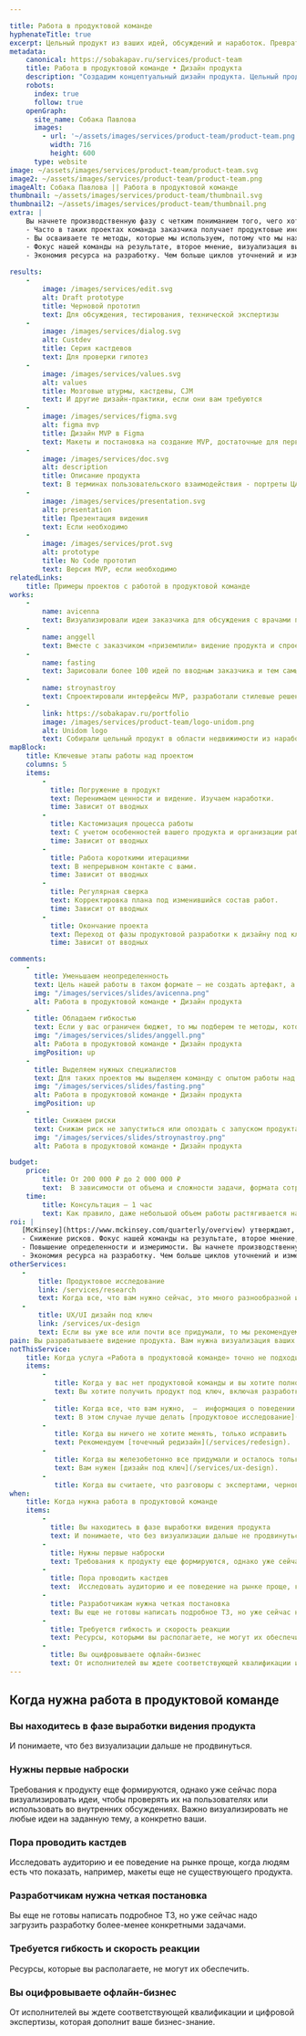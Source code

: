 ```yaml
---

title: Работа в продуктовой команде
hyphenateTitle: true
excerpt: Цельный продукт из ваших идей, обсуждений и наработок. Превратим высокоуровневое видение в конкретный интерфейс.
metadata:
    canonical: https://sobakapav.ru/services/product-team
    title: Работа в продуктовой команде • Дизайн продукта
    description: "Создадим концептуальный дизайн продукта. Цельный продукт из ваших идей, обсуждений и наработок. Превратим высокоуровневое видение в конкретный интерфейс."
    robots:
      index: true
      follow: true
    openGraph:
      site_name: Собака Павлова
      images:
        - url: '~/assets/images/services/product-team/product-team.png'
          width: 716
          height: 600
      type: website
image: ~/assets/images/services/product-team/product-team.svg
image2: ~/assets/images/services/product-team/product-team.png
imageAlt: Собака Павлова || Работа в продуктовой команде
thumbnail: ~/assets/images/services/product-team/thumbnail.svg
thumbnail2: ~/assets/images/services/product-team/thumbnail.png
extra: | 
    Вы начнете производственную фазу с четким пониманием того, чего хотите достичь, и какие для этого нужны ресурсы
    - Часто в таких проектах команда заказчика получает продуктовые инсайты и корректирует видение продукта.
    - Вы осваиваете те методы, которые мы используем, потому что мы находимся в непрерывном контакте с вами.
    - Фокус нашей команды на результате, второе мнение, визуализация видения — все это это снижает риск не запуска или позднего запуска продукта. 
    - Экономия ресурса на разработку. Чем больше циклов уточнений и изменений продукта будет сделано до старта полноценной разработки, тем меньше ресурсов разработчиков будет задействовано в создании первой версии продукта.
    
results:
    -
        image: /images/services/edit.svg
        alt: Draft prototype
        title: Черновой прототип
        text: Для обсуждения, тестирования, технической экспертизы
    -
        image: /images/services/dialog.svg
        alt: Custdev
        title: Серия кастдевов
        text: Для проверки гипотез
    -
        image: /images/services/values.svg
        alt: values
        title: Мозговые штурмы, кастдевы, CJM
        text: И другие дизайн-практики, если они вам требуются
    -
        image: /images/services/figma.svg
        alt: figma mvp
        title: Дизайн MVP в Figma
        text: Макеты и постановка на создание MVP, достаточные для первой версии продукта
    -
        image: /images/services/doc.svg
        alt: description
        title: Описание продукта
        text: В терминах пользовательского взаимодействия - портреты ЦА, ключевые сценарии
    -
        image: /images/services/presentation.svg
        alt: presentation
        title: Презентация видения
        text: Если необходимо
    -
        image: /images/services/prot.svg
        alt: prototype
        title: No Code прототип
        text: Версия MVP, если необходимо
relatedLinks:
    title: Примеры проектов с работой в продуктовой команде
works:
    -
        name: avicenna
        text: Визуализировали идеи заказчика для обсуждения с врачами принципиально нового подхода к организации работы в МИС.
    -
        name: anggell
        text: Вместе с заказчиком «приземлили» видение продукта и спроектировали MVP во всех деталях.
    -
        name: fasting
        text: Зарисовали более 100 идей по вводным заказчика и тем самым стартовали активную разработку продукта.  
    -
        name: stroynastroy
        text: Спроектировали интерфейсы MVP, разработали стилевые решения, протестировали интерфейсы на пользователях и передали в разработку.
    -
        link: https://sobakapav.ru/portfolio
        image: /images/services/product-team/logo-unidom.png
        alt: Unidom logo
        text: Собирали цельный продукт в области недвижимости из наработок мощной команды аналитиков.   
mapBlock:
    title: Ключевые этапы работы над проектом
    columns: 5
    items:
        -
          title: Погружение в продукт
          text: Перенимаем ценности и видение. Изучаем наработки.
          time: Зависит от вводных
        -
          title: Кастомизация процесса работы
          text: С учетом особенностей вашего продукта и организации работы продуктовой команды.
          time: Зависит от вводных
        -
          title: Работа короткими итерациями
          text: В непрерывном контакте с вами.
          time: Зависит от вводных
        -
          title: Регулярная сверка
          text: Корректировка плана под изменившийся состав работ.
          time: Зависит от вводных
        -
          title: Окончание проекта
          text: Переход от фазы продуктовой разработки к дизайну под ключ или к продуктовому исследованию.
          time: Зависит от вводных

comments:
    -
      title: Уменьшаем неопределенность
      text: Цель нашей работы в таком формате — не создать артефакт, а как можно более осознанно перейти от фазы формирования видения продукта к сравнительно типовым задачам по UX-дизайну или исследованию.
      img: "/images/services/slides/avicenna.png"
      alt: Работа в продуктовой команде • Дизайн продукта
    -
      title: Обладаем гибкостью
      text: Если у вас ограничен бюджет, то мы подберем те методы, которые в него укладываются и дают максимальный эффект для вас. Палитра методов продуктового дизайна достаточно большая.
      img: "/images/services/slides/anggell.png"
      alt: Работа в продуктовой команде • Дизайн продукта
      imgPosition: up
    -
      title: Выделяем нужных специалистов
      text: Для таких проектов мы выделяем команду с опытом работы над запуском продуктов. 
      img: "/images/services/slides/fasting.png"
      alt: Работа в продуктовой команде • Дизайн продукта
      imgPosition: up
    -
      title: Снижаем риски
      text: Снижам риск не запуститься или опоздать с запуском продукта.
      img: "/images/services/slides/stroynastroy.png"
      alt: Работа в продуктовой команде • Дизайн продукта

budget:
    price:
        title: От 200 000 ₽ до 2 000 000 ₽
        text:  В зависимости от объема и сложности задачи, формата сотрудничества (от серии брейнштормов до полного дизайн-сопровождения) и уровня детализации работы.
    time:
        title: Консультация — 1 час
        text: Как правило, даже небольшой объем работы растягивается на несколько месяцев, потому что заказчику нужно время осознать промежуточные результаты и скорректировать видение продукта.
roi: | 
   [McKinsey](https://www.mckinsey.com/quarterly/overview) утверждают, что инвестиции в дизайн в целом позволяют компаниям [добиться существенного эффекта](https://www.mckinsey.com/capabilities/mckinsey-design/our-insights/the-business-value-of-design). В случае продуктового дизайна мы видим следующие выгоды.
   - Снижение рисков. Фокус нашей команды на результате, второе мнение, визуализация видения — все это это снижает риск не запуска или позднего запуска продукта.
   - Повышение определенности и измеримости. Вы начнете производственную фазу с четким пониманием того, чего хотите достичь, и какие для этого нужны ресурсы.
   - Экономия ресурса на разработку. Чем больше циклов уточнений и изменений продукта будет сделано до старта полноценной разработки, тем меньше ресурсов разработчиков будет задействовано в создании первой версии продукта. 
otherServices:
   - 
       title: Продуктовое исследование
       link: /services/research
       text: Когда все, что вам нужно сейчас, это много разнообразной информации о поведении пользователей, то лучше начинать с продуктового исследования.
   - 
       title: UX/UI дизайн под ключ
       link: /services/ux-design
       text: Если вы уже все или почти все придумали, то мы рекомендуем услугу UX/UI дизайн под ключ с значительно более предсказуемым планом действий. 
pain: Вы разрабатываете видение продукта. Вам нужна визуализация ваших идей, чтобы проверить их на пользователях или загрузть задачами разработку.
notThisService:
    title: Когда услуга «Работа в продуктовой команде» точно не подходит?
    items:
        -
           title: Когда у вас нет продуктовой команды и вы хотите полностью отгрузить продуктовую работу.
           text: Вы хотите получить продукт под ключ, включая разработку, маркетинг, вывод на рынок. Мы просто это не делаем.
        -
           title: Когда все, что вам нужно,  —  информация о поведении пользователя
           text: В этом случае лучше делать [продуктовое исследование](/services/research).
        -
           title: Когда вы ничего не хотите менять, только исправить
           text: Рекомендуем [точечный редизайн](/services/redesign).
        -
           title: Когда вы железобетонно все придумали и осталось только сделать
           text: Вам нужен [дизайн под ключ](/services/ux-design).
        -
           title: Когда вы считаете, что разговоры с экспертами, черновики и выброшенные варианты — это НЕ работа.
when:
    title: Когда нужна работа в продуктовой команде
    items:
        -
          title: Вы находитесь в фазе выработки видения продукта
          text: И понимаете, что без визуализации дальше не продвинуться.
        -
          title: Нужны первые наброски
          text: Требования к продукту еще формируются, однако уже сейчас пора визуализировать идеи, чтобы проверять их на пользователях или использовать во внутренних обсуждениях. Важно визуализировать не любые идеи на заданную тему, а конкретно ваши.
        -
          title: Пора проводить кастдев
          text:  Исследовать аудиторию и ее поведение на рынке проще, когда людям есть что показать, например, макеты еще не существующего продукта.
        -
          title: Разработчикам нужна четкая постановка
          text: Вы еще не готовы написать подробное ТЗ, но уже сейчас надо загрузить разработку более-менее конкретными задачами.
        -
          title: Требуется гибкость и скорость реакции
          text: Ресурсы, которыми вы располагаете, не могут их обеспечить.
        -
          title: Вы оцифровываете офлайн-бизнес
          text: От исполнителей вы ждете соответствующей квалификации и цифровой экспертизы, которая дополнит ваше бизнес-знание.  
---
```


## Когда нужна работа в продуктовой команде

### Вы находитесь в фазе выработки видения продукта

И понимаете, что без визуализации дальше не продвинуться.

### Нужны первые наброски

Требования к продукту еще формируются, однако уже сейчас пора визуализировать идеи, чтобы проверять их на пользователях или использовать во внутренних обсуждениях. Важно визуализировать не любые идеи на заданную тему, а конкретно ваши.

### Пора проводить кастдев

Исследовать аудиторию и ее поведение на рынке проще, когда людям есть что показать, например, макеты еще не существующего продукта.

### Разработчикам нужна четкая постановка

Вы еще не готовы написать подробное ТЗ, но уже сейчас надо загрузить разработку более-менее конкретными задачами.

### Требуется гибкость и скорость реакции

Ресурсы, которые вы располагаете, не могут их обеспечить.

### Вы оцифровываете офлайн-бизнес

От исполнителей вы ждете соответствующей квалификации и цифровой экспертизы, которая дополнит ваше бизнес-знание.
